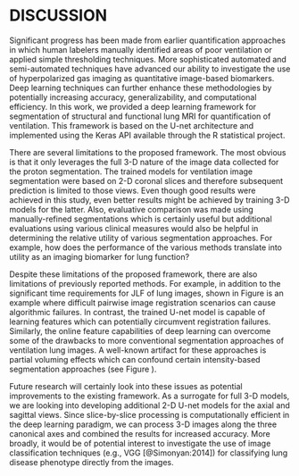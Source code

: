 
# DISCUSSION

<!-- 

Potential of deep learning over JLF:  JLF only operates on a voxelwise
(not learned features like deep learning) so with deep learning we can
learn something like the trachea which will confuse JLF.  Perhaps show
a picture where JLF is in the trachea.

-->

Significant progress has been made from earlier quantification approaches
in which human labelers manually identified areas of poor ventilation or 
applied simple thresholding techniques.  More sophisticated automated and 
semi-automated techniques have advanced our ability to investigate the use
of hyperpolarized gas imaging as quantitative image-based biomarkers.
Deep learning techniques can further enhance these methodologies by 
potentially increasing accuracy, generalizability, and computational 
efficiency.  In this work, we provided a deep learning framework for 
segmentation of structural and functional lung MRI for quantification
of ventilation.  This framework is based on the U-net architecture and
implemented using the Keras API available through the R statistical project.


There are several limitations to the proposed framework. The most obvious
is that it only leverages the full 3-D nature of the image data collected
for the proton segmentation. 
The trained models for ventilation image segmentation were based on 2-D coronal 
slices and therefore subsequent
prediction is limited to those views.  Even though good results were achieved
in this study, even better results might be achieved by training 3-D
models for the latter.  Also, evaluative
comparison was made using manually-refined segmentations which is certainly
useful but additional evaluations using various clinical measures would
also be helpful in determining the relative utility of various segmentation approaches.
For example, how does the performance of the various methods translate
into utility as an imaging biomarker for lung function?

\begin{figure}[!htb]
\centering
\includegraphics[width=\textwidth]{./Figures/0058ProtonProblemCases.pdf}
\caption{Problematic case showing potential issues with the JLF approach (left)
for proton lung segmentation where a difficult pairwise image registration 
caused segmentation failure.  In contrast, by learning features directly,
the U-net approach (right) avoids possible registration difficulties.
}
\label{fig:problemCaseProton}
\end{figure}

Despite these limitations of the proposed framework, there are also limitations 
of previously reported methods.  For example, in addition to the significant 
time requirements for JLF of lung images, shown in Figure \ref{fig:problemCaseProton}
is an example where difficult pairwise image registration scenarios can cause 
algorithmic failures.  In contrast, the trained U-net model is capable of learning
features which can potentially circumvent registration failures.  Similarly, 
the online feature capabilities of deep learning can overcome some of the 
drawbacks to more conventional segmentation approaches of ventilation lung images.
A well-known artifact for these approaches is partial voluming effects which 
can confound certain intensity-based segmentation approaches (see Figure \ref{fig:problemCaseVentilation}).  

\begin{figure}[!htb]
\centering
\includegraphics[width=\textwidth]{./Figures/UVa_He3_140_slice8.pdf}
\caption{Ventilation segmentation comparison between a human reader
and the two computational approaches.  Notice the effects of the partial
voluming at the apex of the lungs, \textcolor{blue}{indicated by the yellow arrow}, 
which are labeled as ventilation 
defect by the Atropos approach whereas U-net and the human reader 
correctly label this region.
}
\label{fig:problemCaseVentilation}
\end{figure}


Future research will certainly look into these issues as potential improvements 
to the existing framework.  As a surrogate for full 3-D models, we are looking into 
developing additional 2-D U-net models for the axial and sagittal views. Since 
slice-by-slice processing is computationally efficient in the deep learning paradigm,
we can process 3-D images along the three canonical axes and combined the results 
for increased accuracy.  More broadly, it would be of potential interest to investigate
the use of image classification techniques (e.g., VGG [@Simonyan:2014]) for classifying 
lung disease phenotype directly from the images.  \textcolor{blue}{More immediate 
benefits could result from augmenting the limited, single-site data set used
in this work to include data contributed from other groups which could translate into
more robust models.  Additionally, as the U-net architecture is application-agnostic,
investigators can apply the contributions discussed in this work to their own data, 
such as lung CT.}  

